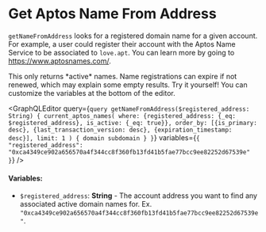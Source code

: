 
# Get Aptos Name From Address

`getNameFromAddress` looks for a registered domain name for a given account. For example, a user could register their account with the Aptos Name Service to be associated to `love.apt`. You can learn more by going to https://www.aptosnames.com/.

<Callout type="warning">
This only returns *active* names. Name registrations can expire if not renewed, which may explain some empty results. 
</Callout>

<Callout type="info">
Try it yourself! You can customize the variables at the bottom of the editor.
</Callout>

<GraphQLEditor
  query={`query getNameFromAddress($registered_address: String) {
  current_aptos_names(
    where: {registered_address: {_eq: $registered_address}, is_active: {_eq: true}},
    order_by: [{is_primary: desc}, {last_transaction_version: desc}, {expiration_timestamp: desc}],
    limit: 1
  ) {
    domain
    subdomain
  }
}`}
  variables={`{
  "registered_address": "0xca4349ce902a656570a4f344cc8f360fb13fd41b5fae77bcc9ee82252d67539e"
}`}
/>

#### Variables:
- `$registered_address`: **String** - The account address you want to find any associated active domain names for. Ex. `"0xca4349ce902a656570a4f344cc8f360fb13fd41b5fae77bcc9ee82252d67539e"`.
